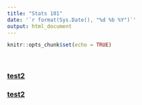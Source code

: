 ```yaml
---
title: "Stats 101"
date: '`r format(Sys.Date(), "%d %b %Y")`'
output: html_document
---
```


```r
knitr::opts_chunk$set(echo = TRUE)
```

<!-- * [principal components](notes/principal-components.html) -->

<br>

### [test2](notes/test.html)

### [test2](notes/test.html)